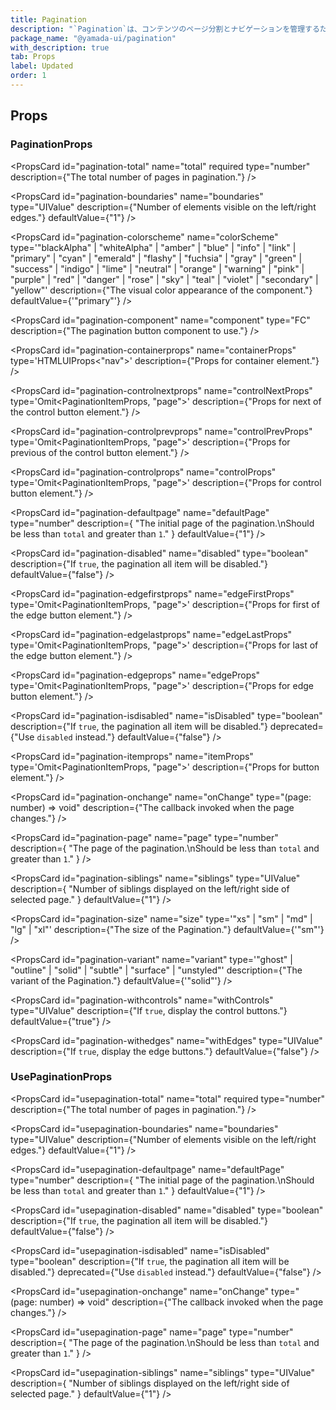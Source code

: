 ```yaml
---
title: Pagination
description: "`Pagination`は、コンテンツのページ分割とナビゲーションを管理するためのコンポーネントです。"
package_name: "@yamada-ui/pagination"
with_description: true
tab: Props
label: Updated
order: 1
---
```


## Props

### PaginationProps

<PropsCard
  id="pagination-total"
  name="total"
  required
  type="number"
  description={"The total number of pages in pagination."}
/>

<PropsCard
  id="pagination-boundaries"
  name="boundaries"
  type="UIValue<number>"
  description={"Number of elements visible on the left/right edges."}
  defaultValue={"1"}
/>

<PropsCard
  id="pagination-colorscheme"
  name="colorScheme"
  type='"blackAlpha" | "whiteAlpha" | "amber" | "blue" | "info" | "link" | "primary" | "cyan" | "emerald" | "flashy" | "fuchsia" | "gray" | "green" | "success" | "indigo" | "lime" | "neutral" | "orange" | "warning" | "pink" | "purple" | "red" | "danger" | "rose" | "sky" | "teal" | "violet" | "secondary" | "yellow"'
  description={"The visual color appearance of the component."}
  defaultValue={'"primary"'}
/>

<PropsCard
  id="pagination-component"
  name="component"
  type="FC<PaginationItemProps>"
  description={"The pagination button component to use."}
/>

<PropsCard
  id="pagination-containerprops"
  name="containerProps"
  type='HTMLUIProps<"nav">'
  description={"Props for container element."}
/>

<PropsCard
  id="pagination-controlnextprops"
  name="controlNextProps"
  type='Omit<PaginationItemProps, "page">'
  description={"Props for next of the control button element."}
/>

<PropsCard
  id="pagination-controlprevprops"
  name="controlPrevProps"
  type='Omit<PaginationItemProps, "page">'
  description={"Props for previous of the control button element."}
/>

<PropsCard
  id="pagination-controlprops"
  name="controlProps"
  type='Omit<PaginationItemProps, "page">'
  description={"Props for control button element."}
/>

<PropsCard
  id="pagination-defaultpage"
  name="defaultPage"
  type="number"
  description={
    "The initial page of the pagination.\nShould be less than `total` and greater than `1`."
  }
  defaultValue={"1"}
/>

<PropsCard
  id="pagination-disabled"
  name="disabled"
  type="boolean"
  description={"If `true`, the pagination all item will be disabled."}
  defaultValue={"false"}
/>

<PropsCard
  id="pagination-edgefirstprops"
  name="edgeFirstProps"
  type='Omit<PaginationItemProps, "page">'
  description={"Props for first of the edge button element."}
/>

<PropsCard
  id="pagination-edgelastprops"
  name="edgeLastProps"
  type='Omit<PaginationItemProps, "page">'
  description={"Props for last of the edge button element."}
/>

<PropsCard
  id="pagination-edgeprops"
  name="edgeProps"
  type='Omit<PaginationItemProps, "page">'
  description={"Props for edge button element."}
/>

<PropsCard
  id="pagination-isdisabled"
  name="isDisabled"
  type="boolean"
  description={"If `true`, the pagination all item will be disabled."}
  deprecated={"Use `disabled` instead."}
  defaultValue={"false"}
/>

<PropsCard
  id="pagination-itemprops"
  name="itemProps"
  type='Omit<PaginationItemProps, "page">'
  description={"Props for button element."}
/>

<PropsCard
  id="pagination-onchange"
  name="onChange"
  type="(page: number) => void"
  description={"The callback invoked when the page changes."}
/>

<PropsCard
  id="pagination-page"
  name="page"
  type="number"
  description={
    "The page of the pagination.\nShould be less than `total` and greater than `1`."
  }
/>

<PropsCard
  id="pagination-siblings"
  name="siblings"
  type="UIValue<number>"
  description={
    "Number of siblings displayed on the left/right side of selected page."
  }
  defaultValue={"1"}
/>

<PropsCard
  id="pagination-size"
  name="size"
  type='"xs" | "sm" | "md" | "lg" | "xl"'
  description={"The size of the Pagination."}
  defaultValue={'"sm"'}
/>

<PropsCard
  id="pagination-variant"
  name="variant"
  type='"ghost" | "outline" | "solid" | "subtle" | "surface" | "unstyled"'
  description={"The variant of the Pagination."}
  defaultValue={'"solid"'}
/>

<PropsCard
  id="pagination-withcontrols"
  name="withControls"
  type="UIValue<boolean>"
  description={"If `true`, display the control buttons."}
  defaultValue={"true"}
/>

<PropsCard
  id="pagination-withedges"
  name="withEdges"
  type="UIValue<boolean>"
  description={"If `true`, display the edge buttons."}
  defaultValue={"false"}
/>

### UsePaginationProps

<PropsCard
  id="usepagination-total"
  name="total"
  required
  type="number"
  description={"The total number of pages in pagination."}
/>

<PropsCard
  id="usepagination-boundaries"
  name="boundaries"
  type="UIValue<number>"
  description={"Number of elements visible on the left/right edges."}
  defaultValue={"1"}
/>

<PropsCard
  id="usepagination-defaultpage"
  name="defaultPage"
  type="number"
  description={
    "The initial page of the pagination.\nShould be less than `total` and greater than `1`."
  }
  defaultValue={"1"}
/>

<PropsCard
  id="usepagination-disabled"
  name="disabled"
  type="boolean"
  description={"If `true`, the pagination all item will be disabled."}
  defaultValue={"false"}
/>

<PropsCard
  id="usepagination-isdisabled"
  name="isDisabled"
  type="boolean"
  description={"If `true`, the pagination all item will be disabled."}
  deprecated={"Use `disabled` instead."}
  defaultValue={"false"}
/>

<PropsCard
  id="usepagination-onchange"
  name="onChange"
  type="(page: number) => void"
  description={"The callback invoked when the page changes."}
/>

<PropsCard
  id="usepagination-page"
  name="page"
  type="number"
  description={
    "The page of the pagination.\nShould be less than `total` and greater than `1`."
  }
/>

<PropsCard
  id="usepagination-siblings"
  name="siblings"
  type="UIValue<number>"
  description={
    "Number of siblings displayed on the left/right side of selected page."
  }
  defaultValue={"1"}
/>
